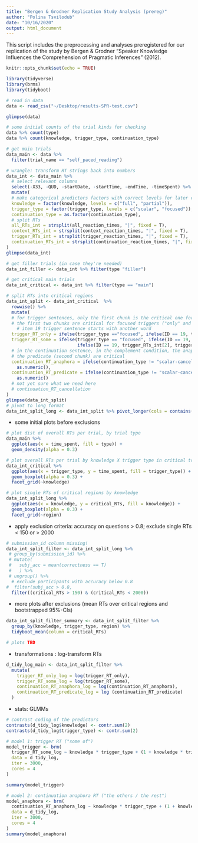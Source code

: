 ```yaml
---
title: "Bergen & Grodner Replication Study Analysis (prereg)"
author: "Polina Tsvilodub"
date: "10/16/2020"
output: html_document
---
```


This script includes the preprocessing and analyses preregistered for our replication of the study by Bergen & Grodner "Speaker Knowledge Influences the Comprehension of Pragmatic Inferences" (2012).

```r
knitr::opts_chunk$set(echo = TRUE)
```

```r
library(tidyverse)
library(brms)
library(tidyboot)
```

```r
# read in data
data <- read_csv("~/Desktop/results-SPR-test.csv")

glimpse(data)
```
``` r
# some initial counts of the trial kinds for checking
data %>% count(type)
data %>% count(knowledge, trigger_type, continuation_type)
```

``` r
# get main trials 
data_main <- data %>% 
  filter(trial_name == "self_paced_reading")

# wrangle: transform RT strings back into numbers 
data_int <- data_main %>% 
  # select relevant columns
  select(-X33, -QUD, -startDate, -startTime, -endTime, -timeSpent) %>%
  mutate(
  # make categorical predictors factors with correct levels for later contrast coding
  knowledge = factor(knowledge, levels = c("full", "partial")),
  trigger_type = factor(trigger_type, levels = c("scalar", "focused")),
  continuation_type = as.factor(continuation_type),
  # split RTs
  all_RTs_int = strsplit(all_reaction_times, "|", fixed = T),
  context_RTs_int = strsplit(context_reaction_times, "|", fixed = T),
  trigger_RTs_int = strsplit(trigger_reaction_times, "|", fixed = T),
  continuation_RTs_int = strsplit(continuation_reaction_times, "|", fixed = T)
)
glimpse(data_int)

# get filler trials (in case they're needed)
data_int_filler <- data_int %>% filter(type "filler")

# get critical main trials
data_int_critical <- data_int %>% filter(type == "main")

# split RTs into critical regions
data_int_split <- data_int_critical  %>%
  rowwise() %>%
  mutate(
  # for trigger sentences, only the first chunk is the critical one for scalar triggers (contains "some of")
  # the first two chunks are critical for focused triggers ("only" and "some of")
    # item 19 trigger sentence starts with another word 
  trigger_RT_only = ifelse(trigger_type =="focused", ifelse(ID == 19, trigger_RTs_int[2], trigger_RTs_int[1]), NA) %>% as.numeric(),
  trigger_RT_some = ifelse(trigger_type == "focused", ifelse(ID == 19, trigger_RTs_int[3], trigger_RTs_int[2]),
                           ifelse(ID == 19, trigger_RTs_int[2], trigger_RTs_int[1])) %>% as.numeric(),
  # in the continuation sentence, in the complement condition, the anaphora (first chunk) and 
  # the predicate (second chunk) are critical  
  continuation_RT_anaphora = ifelse(continuation_type != "scalar-cancelation", continuation_RTs_int[1], NA) %>%
    as.numeric(),
  continuation_RT_predicate = ifelse(continuation_type != "scalar-cancelation", continuation_RTs_int[2], NA) %>%
    as.numeric()
  # not yet sure what we need here 
  # continuation_RT_cancellation  
) 
glimpse(data_int_split)
# pivot to long format
data_int_split_long <- data_int_split %>% pivot_longer(cols = contains("_RT_"), names_to = "region", values_to = "critical_RTs") %>% drop_na("critical_RTs")
```

- some initial plots before exclusions
``` r
# plot dist of overall RTs per trial, by trial type 
data_main %>%
  ggplot(aes(x = time_spent, fill = type)) +
  geom_density(alpha = 0.3)

# plot overall RTs per trial by knowledge X trigger type in critical trials
data_int_critical %>%
  ggplot(aes(x = trigger_type, y = time_spent, fill = trigger_type)) +
  geom_boxplot(alpha = 0.3) +
  facet_grid(~knowledge)

# plot single RTs of critical regions by knowledge  
data_int_split_long %>%
  ggplot(aes(x = knowledge, y = critical_RTs, fill = knowledge)) +
  geom_boxplot(alpha = 0.3) +
  facet_grid(~region) 
```

- apply exclusion criteria: accuracy on questions > 0.8; exclude single RTs < 150 or > 2000
``` r
# submission_id column missing!
data_int_split_filter <- data_int_split_long %>% 
 # group_by(submission_id) %>% 
 # mutate(
 #   subj_acc = mean(correctness == T)
 #   ) %>%
 # ungroup() %>%
  # exclude participants with accuracy below 0.8
#  filter(subj_acc > 0.8,
  filter((critical_RTs > 150) & (critical_RTs < 2000))
```

- more plots after exclusions (mean RTs over critical regions and bootstrapped 95%-CIs)
 
```r
data_int_split_filter_summary <- data_int_split_filter %>%
  group_by(knowledge, trigger_type, region) %>% 
  tidyboot_mean(column = critical_RTs)

# plots TBD
```
- transformations : log-transform RTs
``` r
d_tidy_log_main <- data_int_split_filter %>%
  mutate(
    trigger_RT_only_log = log(trigger_RT_only),
    trigger_RT_some_log = log(trigger_RT_some),
    continuation_RT_anaphora_log = log(continuation_RT_anaphora),
    continuation_RT_predicate_log = log (continuation_RT_predicate)
  )
```

- stats: GLMMs
``` r
# contrast coding of the predictors
contrasts(d_tidy_log$knowledge) <- contr.sum(2)
contrasts(d_tidy_log$trigger_type) <- contr.sum(2)

# model 1: trigger RT ("some of")
model_trigger <- brm(
  trigger_RT_some_log ~ knowledge * trigger_type + (1 + knowledge * trigger_type | submission_id) + (1 | ID),
  data = d_tidy_log,
  iter = 3000,
  cores = 4
)

summary(model_trigger)

# model 2: continuation anaphora RT ("the others / the rest")
model_anaphora <- brm(
  continuation_RT_anaphora_log ~ knowledge * trigger_type + (1 + knowledge * trigger_type | submission_id) + (1 | ID),
  data = d_tidy_log,
  iter = 3000,
  cores = 4
)
summary(model_anaphora)
```
